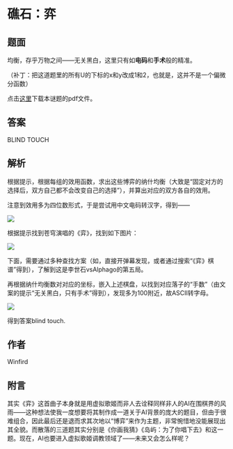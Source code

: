 # 礁石：弈

## 题面

均衡，存乎万物之间——无关黑白，这里只有如**电码**和**手术**般的精准。  

（补丁：把这道题里的所有U的下标的x和y改成1和2，也就是，这并不是一个偏微分函数）  

点击[这里](https://statics.pku1.miaomiaomiao.com.cn/static/files/df4dc38b814c46739447db60a6022efc.pdf)下载本谜题的pdf文件。

## 答案

BLIND TOUCH

## 解析

根据提示，根据每组的效用函数，求出这些博弈的纳什均衡（大致是“固定对方的选择后，双方自己都不会改变自己的选择”），并算出对应的双方各自的效用。

注意到效用多为四位数形式，于是尝试用中文电码转汉字，得到——

![](./08-jiao-shi-yi.assets/image_1.webp)

根据提示找到苍穹演唱的《弈》，找到如下图片：

![](./08-jiao-shi-yi.assets/image_3.webp)

下面，需要通过多种查找方案（如，直接开弹幕发现，或者通过搜索“《弈》棋谱”得到），了解到这是李世石vsAlphago的第五局。

再根据纳什均衡数对对应的坐标，嵌入上述棋盘，以找到对应落子的“手数”（由文案的提示“无关黑白，只有手术”得到），发现多为100附近，故ASCII转字母。

![](./08-jiao-shi-yi.assets/image_4.webp)

得到答案blind touch.

## 作者

Winfird

## 附言

其实《弈》这首曲子本身就是用虚拟歌姬而非人去诠释同样非人的AI在围棋界的风雨——这种想法使我一度想要将其制作成一道关于AI背景的庞大的题目，但由于很难组合，因此最后还是退而求其次地以“博弈”来作为主题，非常惋惜地没能展现出其全貌。而散落的三道题其实分别是《你画我猜》《岛屿：为了你唱下去》和这一题。现在，AI也要进入虚拟歌姬调教领域了——未来又会怎么样呢？
